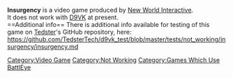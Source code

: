 <strong>Insurgency</strong> is a video game produced by [[New World Interactive]].
<br />
It does not work with [[D9VK]] at present.
<br />
==Additional info==
There is additional info available for testing of this game on [[User:Tedster|Tedster]]'s GitHub repository, here:
<br />
https://github.com/TedsterTech/d9vk_test/blob/master/tests/not_working/insurgency/insurgency.md

[[Category:Video Game]]
[[Category:Not Working]]
[[Category:Games Which Use BattlEye]]
